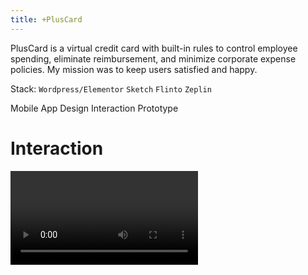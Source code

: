 ```yaml
---
title: +PlusCard
---
```


<PageDescription>

PlusCard is a virtual credit card with built-in rules to control employee spending, eliminate reimbursement, and minimize corporate expense policies. My mission was to keep users satisfied and happy.

Stack: `Wordpress/Elementor` `Sketch` `Flinto` `Zeplin` 

</PageDescription>

<AnchorLinks small>
  <AnchorLink>Mobile App Design</AnchorLink>
  <AnchorLink>Interaction</AnchorLink>
  <AnchorLink>Prototype</AnchorLink>
</AnchorLinks>


# Interaction

<Video title="PlusCard" vimeoId="728989748" />

# Prototype
![](https://i.imgur.com/wjULUaj.png)

# Mobile App Design
![](https://i.imgur.com/NH9w0nz.png)
